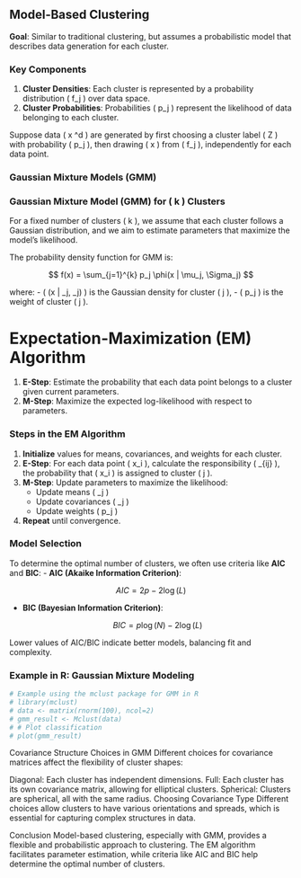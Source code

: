 ## Model-Based Clustering


**Goal**: Similar to traditional clustering, but assumes a probabilistic model that describes data generation for each cluster.

### Key Components

1. **Cluster Densities**: Each cluster is represented by a probability distribution \( f_j \) over data space.
2. **Cluster Probabilities**: Probabilities \( p_j \) represent the likelihood of data belonging to each cluster.

Suppose data \( x \in \mathbb{R}^d \) are generated by first choosing a cluster label \( Z \) with probability \( p_j \), then drawing \( x \) from \( f_j \), independently for each data point.

### Gaussian Mixture Models (GMM)

### Gaussian Mixture Model (GMM) for \( k \) Clusters

For a fixed number of clusters \( k \), we assume that each cluster follows a Gaussian distribution, and we aim to estimate parameters that maximize the model's likelihood.

The probability density function for GMM is:

$$
f(x) = \sum_{j=1}^{k} p_j \phi(x | \mu_j, \Sigma_j)
$$

where:
- \( \phi(x | \mu_j, \Sigma_j) \) is the Gaussian density for cluster \( j \),
- \( p_j \) is the weight of cluster \( j \).

# Expectation-Maximization (EM) Algorithm

1. **E-Step**: Estimate the probability that each data point belongs to a cluster given current parameters.
2. **M-Step**: Maximize the expected log-likelihood with respect to parameters.

### Steps in the EM Algorithm

1. **Initialize** values for means, covariances, and weights for each cluster.
2. **E-Step**: For each data point \( x_i \), calculate the responsibility \( \tau_{ij} \), the probability that \( x_i \) is assigned to cluster \( j \).
3. **M-Step**: Update parameters to maximize the likelihood:
   - Update means \( \mu_j \)
   - Update covariances \( \Sigma_j \)
   - Update weights \( p_j \)
4. **Repeat** until convergence.

### Model Selection

To determine the optimal number of clusters, we often use criteria like **AIC** and **BIC**:
- **AIC (Akaike Information Criterion)**:
  
  $$
  AIC = 2p - 2 \log(L)
  $$

- **BIC (Bayesian Information Criterion)**:
  
  $$
  BIC = p \log(N) - 2 \log(L)
  $$

Lower values of AIC/BIC indicate better models, balancing fit and complexity.

### Example in R: Gaussian Mixture Modeling

```r
# Example using the mclust package for GMM in R
# library(mclust)
# data <- matrix(rnorm(100), ncol=2)
# gmm_result <- Mclust(data)
# # Plot classification
# plot(gmm_result)
```


Covariance Structure Choices in GMM
Different choices for covariance matrices affect the flexibility of cluster shapes:

Diagonal: Each cluster has independent dimensions.
Full: Each cluster has its own covariance matrix, allowing for elliptical clusters.
Spherical: Clusters are spherical, all with the same radius.
Choosing Covariance Type
Different choices allow clusters to have various orientations and spreads, which is essential for capturing complex structures in data.

Conclusion
Model-based clustering, especially with GMM, provides a flexible and probabilistic approach to clustering. The EM algorithm facilitates parameter estimation, while criteria like AIC and BIC help determine the optimal number of clusters.